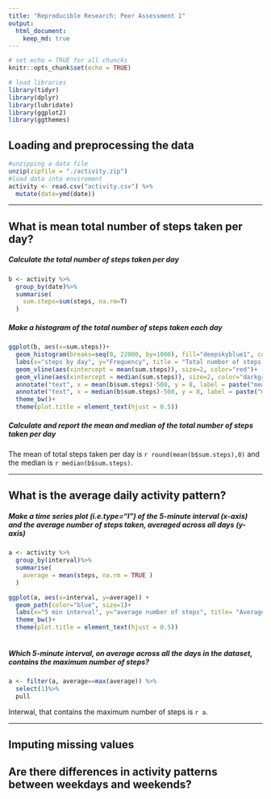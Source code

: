 ```yaml
---
title: "Reproducible Research: Peer Assessment 1"
output: 
  html_document:
    keep_md: true
---
```



```r
# set echo = TRUE for all chuncks
knitr::opts_chunk$set(echo = TRUE)
```

```r
# load libraries
library(tidyr)
library(dplyr)
library(lubridate)
library(ggplot2)
library(ggthemes)
```


## Loading and preprocessing the data
```r
#unzipping a data file
unzip(zipfile = "./activity.zip")
#load data into enviroment
activity <- read.csv("activity.csv") %>%
  mutate(date=ymd(date))
```

***


## What is mean total number of steps taken per day?

##### Calculate the total number of steps taken per day

```r
b <- activity %>%
  group_by(date)%>%
  summarise(
    sum.steps=sum(steps, na.rm=T)
  )
```

##### Make a histogram of the total number of steps taken each day

```r
ggplot(b, aes(x=sum.steps))+
  geom_histogram(breaks=seq(0, 22000, by=1000), fill="deepskyblue1", color="grey")+
  labs(x="steps by day", y="Frequency", title = "Total number of steps taken each day")+
  geom_vline(aes(xintercept = mean(sum.steps)), size=2, color="red")+
  geom_vline(aes(xintercept = median(sum.steps)), size=2, color="darkgreen")+
  annotate("text", x = mean(b$sum.steps)-500, y = 8, label = paste("mean", round(mean(b$sum.steps),0)), color = "red", angle = 90)+
  annotate("text", x = median(b$sum.steps)-500, y = 8, label = paste("median", median(b$sum.steps)), color = "darkgreen", angle = 90)+
  theme_bw()+
  theme(plot.title = element_text(hjust = 0.5))
```

##### Calculate and report the mean and median of the total number of steps taken per day

The mean of total steps taken per day is `r round(mean(b$sum.steps),0)` and the median is `r median(b$sum.steps)`.

***

## What is the average daily activity pattern?


##### Make a time series plot (i.e.type="l") of the 5-minute interval (x-axis) and the average number of steps taken, averaged across all days (y-axis)

```r
a <- activity %>%
  group_by(interval)%>%
  summarise(
    average = mean(steps, na.rm = TRUE )
  )

ggplot(a, aes(x=interval, y=average)) +
  geom_path(color="blue", size=1)+
  labs(x="5 min interval", y="average number of steps", title= "Average Daily Activity Pattern")+
  theme_bw()+
  theme(plot.title = element_text(hjust = 0.5))
  
```


##### Which 5-minute interval, on average across all the days in the dataset, contains the maximum number of steps?  
```r
a <- filter(a, average==max(average)) %>%
  select(1)%>%
  pull
```

Interwal, that contains the maximum number of steps is `r a`. 

***

## Imputing missing values



## Are there differences in activity patterns between weekdays and weekends?
